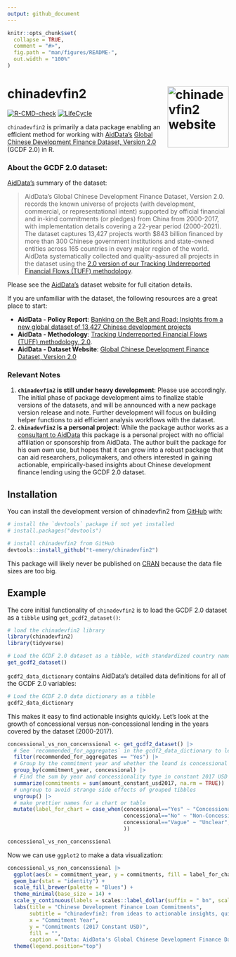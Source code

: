 ```yaml
---
output: github_document
---
```


<!-- README.md is generated from README.Rmd. Please edit that file -->


```r
knitr::opts_chunk$set(
  collapse = TRUE,
  comment = "#>",
  fig.path = "man/figures/README-",
  out.width = "100%"
)
```

# chinadevfin2 <a href="https://t-emery.github.io/chinadevfin2/"><img src="man/figures/logo.png" align="right" height="139" alt="chinadevfin2 website" /></a>


<!-- badges: start -->
[![R-CMD-check](https://github.com/t-emery/chinadevfin2/actions/workflows/R-CMD-check.yaml/badge.svg)](https://github.com/t-emery/chinadevfin2/actions/workflows/R-CMD-check.yaml)
[![LifeCycle](https://img.shields.io/badge/lifecycle-experimental-orange)](https://lifecycle.r-lib.org/articles/stages.html#experimental)
<!-- badges: end -->

`chinadevfin2` is primarily a data package enabling an efficient method for working with [AidData's](https://www.aiddata.org/) [Global Chinese Development Finance Dataset, Version 2.0](https://www.aiddata.org/data/aiddatas-global-chinese-development-finance-dataset-version-2-0) (GCDF 2.0) in R. 

### About the GCDF 2.0 dataset:

[AidData's](https://www.aiddata.org/data/aiddatas-global-chinese-development-finance-dataset-version-2-0) summary of the dataset:

> AidData’s Global Chinese Development Finance Dataset, Version 2.0. records the known universe of projects (with development, commercial, or representational intent) supported by official financial and in-kind commitments (or pledges) from China from 2000-2017, with implementation details covering a 22-year period (2000-2021). The dataset captures 13,427 projects worth $843 billion financed by more than 300 Chinese government institutions and state-owned entities across 165 countries in every major region of the world. AidData systematically collected and quality-assured all projects in the dataset using the [2.0 version of our Tracking Underreported Financial Flows (TUFF) methodology](https://www.aiddata.org/publications/aiddata-tuff-methodology-version-2-0).

Please see the [AidData's](https://www.aiddata.org/data/aiddatas-global-chinese-development-finance-dataset-version-2-0) dataset website for full citation details.   

If you are unfamiliar with the dataset, the following resources are a great place to start:

* **AidData - Policy Report**: [Banking on the Belt and Road: Insights from a new global dataset of 13,427 Chinese development projects](https://www.aiddata.org/publications/banking-on-the-belt-and-road)
* **AidData - Methodology**: [Tracking Underreported Financial Flows (TUFF) methodology, 2.0](https://www.aiddata.org/publications/aiddata-tuff-methodology-version-2-0).
* **AidData - Dataset Website**: [Global Chinese Development Finance Dataset, Version 2.0](https://www.aiddata.org/data/aiddatas-global-chinese-development-finance-dataset-version-2-0) 

### Relevant Notes

1. **`chinadevfin2` is still under heavy development**: Please use accordingly. The initial phase of package development aims to finalize stable versions of the datasets, and will be announced with a new package version release and note. Further development will focus on building helper functions to aid efficient analysis workflows with the dataset. 
2. **`chinadevfin2` is a personal project**:  While the package author works as a [consultant to AidData](https://www.linkedin.com/feed/update/urn:li:activity:7067478837885849600/) this package is a personal project with no official affiliation or sponsorship from AidData. The author built the package for his own own use, but hopes that it can grow into a robust package that can aid researchers, policymakers, and others interested in gaining actionable, empirically-based insights about Chinese development finance lending using the GCDF 2.0 dataset. 



## Installation

You can install the development version of chinadevfin2 from [GitHub](https://github.com/) with:

``` r
# install the `devtools` package if not yet installed
# install.packages("devtools")

# install chinadevfin2 from GitHub
devtools::install_github("t-emery/chinadevfin2")
```

This package will likely never be published on [CRAN](https://cran.r-project.org/) because the data file sizes are too big.

## Example


The core initial functionality of `chinadevfin2` is to load the GCDF 2.0 dataset as a `tibble` using `get_gcdf2_dataset()`:

```r
# load the chinadevfin2 library
library(chinadevfin2)
library(tidyverse)

# Load the GCDF 2.0 dataset as a tibble, with standardized country names added at the beginning.
get_gcdf2_dataset()
```

`gcdf2_data_dictionary` contains AidData's detailed data definitions for all of the GCDF 2.0 variables:

```r
# Load the GCDF 2.0 data dictionary as a tibble
gcdf2_data_dictionary
```

This makes it easy to find actionable insights quickly.  Let's look at the growth of concessional versus non-concessional lending in the years covered by the dataset (2000-2017).

```r

concessional_vs_non_concenssional <- get_gcdf2_dataset() |> 
  # See `recommended_for_aggregates` in the gcdf2_data_dictionary to learn more about this. 
  filter(recommended_for_aggregates == "Yes") |> 
  # Group by the commitment year and whether the loand is concessional
  group_by(commitment_year, concessional) |> 
  # Find the sum by year and concessionality type in constant 2017 USD
  summarize(commitments = sum(amount_constant_usd2017, na.rm = TRUE)) |> 
  # ungroup to avoid strange side effects of grouped tibbles
  ungroup() |> 
  # make prettier names for a chart or table
  mutate(label_for_chart = case_when(concessional=="Yes" ~ "Concessional",
                                     concessional=="No" ~ "Non-Concessional",
                                     concessional=="Vague" ~ "Unclear",
                                     ))

concessional_vs_non_concenssional
```

Now we can use `ggplot2` to make a data visualization:

```r
concessional_vs_non_concenssional |> 
  ggplot(aes(x = commitment_year, y = commitments, fill = label_for_chart)) +
  geom_bar(stat = "identity") +
  scale_fill_brewer(palette = "Blues") +
  theme_minimal(base_size = 14) +
  scale_y_continuous(labels = scales::label_dollar(suffix = " bn", scale = 1/10^9, accuracy = 1)) +
  labs(title = "Chinese Development Finance Loan Commitments",
       subtitle = "chinadevfin2: from ideas to actionable insights, quickly",
       x = "Commitment Year",
       y = "Commitments (2017 Constant USD)",
       fill = "",
       caption = "Data: AidData's Global Chinese Development Finance Dataset, 2.0\nUsing the chinadevfin2 R package") +
  theme(legend.position="top")
```


